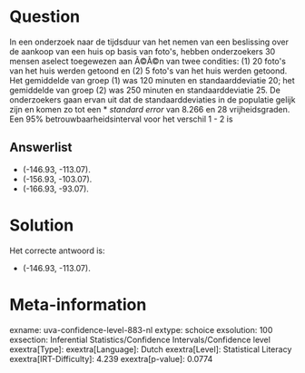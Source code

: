 Question
========

In een onderzoek naar de tijdsduur van het nemen van een beslissing over
de aankoop van een huis op basis van foto\'s, hebben onderzoekers 30
mensen aselect toegewezen aan Ã©Ã©n van twee condities: (1) 20 foto\'s
van het huis werden getoond en (2) 5 foto\'s van het huis werden
getoond. Het gemiddelde van groep (1) was 120 minuten en
standaarddeviatie 20; het gemiddelde van groep (2) was 250 minuten en
standaarddeviatie 25. De onderzoekers gaan ervan uit dat de
standaarddeviaties in de populatie gelijk zijn en komen zo tot een
* *standard error* van 8.266 en 28 vrijheidsgraden. Een 95%
betrouwbaarheidsinterval voor het verschil 1 - 2 is

Answerlist
----------

* (-146.93, -113.07).
* (-156.93, -103.07).
* (-166.93, -93.07).

Solution
========

Het correcte antwoord is: 

* (-146.93, -113.07).

Meta-information
================
exname: uva-confidence-level-883-nl
extype: schoice
exsolution: 100
exsection: Inferential Statistics/Confidence Intervals/Confidence level
exextra[Type]: 
exextra[Language]: Dutch
exextra[Level]: Statistical Literacy
exextra[IRT-Difficulty]: 4.239
exextra[p-value]: 0.0774
